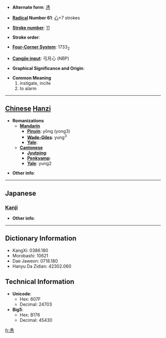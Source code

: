 * '''Alternate form''': [[慂]]

* '''[[Wiktionary:Chinese radical index| Radical]] Number 61''': [[Wiktionary:Chinese radical index 心|心]]+7 strokes

* '''[[Wiktionary:Chinese total strokes index|Stroke number]]''': [[Wiktionary:Chinese total strokes index 11|11]]

* '''Stroke order''': 

* '''[[Wiktionary:Chinese four corner index|Four-Corner System]]''': 1733<sub>2</sub>

* '''[[Wiktionary:Chinese Cangjie index|Cangjie input]]''': 弓月心 (NBP)

* '''Graphical Significance and Origin''': 

* '''Common Meaning'''
*#instigate, incite
*# to alarm


----

== [[Chinese]] [[Hanzi]] ==

* '''Romanizations'''
** '''[[Mandarin]]'''
*** '''[[Pinyin]]''': yǒng (yong3)
*** '''[[Wade-Giles]]''': yung<sup>3</sup>
*** '''[[Yale]]''': 
** '''[[Cantonese]]'''
*** '''[[Jyutping]]''':
*** '''[[Penkyamp]]''': 
*** '''[[Yale]]''': yung2

* '''Other info''': 

----

==Japanese==
===[[Kanji]]===
{{kanji|on readings=[[よう]] (yō), [[ゆ]] (yu), [[とう]] (tō), [[つ]] (tsu)|kun readings=[[いさむ]] (isamu)}}

* '''Other info''':  

----

== Dictionary Information ==

* KangXi: 0386.180
* Morobashi: 10621
* Dae Jaweon: 0718.180
* Hanyu Da Zidian: 42302.060

== Technical Information ==

* '''Unicode''':
** Hex: 607F
** Decimal: 24703
* '''Big5''':
** Hex: B176
** Decimal: 45430

[[fr:恿]]